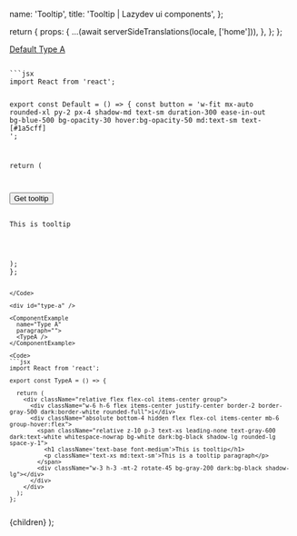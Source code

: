 


  name: 'Tooltip',
  title: 'Tooltip | Lazydev ui components',
};

  return {
    props: {
      ...(await serverSideTranslations(locale, ['home'])),
    },
  };
};

<SidebarLink>
  <a href="#default" className="text-right">
    Default
  </a>
  <a href="#type-a" className="text-right">
    Type A
  </a>
</SidebarLink>

<PrevAndNext
  leftPath="/docs/components/avatar"
  rightPath="/docs/components/dialog"
/>

<div id="default" />

<ComponentExample name="Default" paragraph="">
  <Default />
</ComponentExample>

<Code>
```jsx
import React from 'react';

export const Default = () => {
  const button =
    'w-fit mx-auto rounded-xl py-2 px-4 shadow-md text-sm duration-300 ease-in-out bg-blue-500 bg-opacity-30 hover:bg-opacity-50 md:text-sm text-[#1a5cff] ';

return (
<div className="relative flex flex-col items-center group">
<button className={button}>Get tooltip</button>
<div className="absolute bottom-4 hidden flex flex-col items-center mb-6 group-hover:flex">
<span className="relative z-10 p-2 text-xs leading-none text-white whitespace-no-wrap bg-gray-600 shadow-lg rounded-md">
This is tooltip
</span>
<div className="w-3 h-3 -mt-2 rotate-45 bg-gray-600"></div>
</div>
</div>
);
};

````
</Code>

<div id="type-a" />

<ComponentExample
  name="Type A"
  paragraph="">
  <TypeA />
</ComponentExample>

<Code>
```jsx
import React from 'react';

export const TypeA = () => {

  return (
    <div className="relative flex flex-col items-center group">
      <div className="w-6 h-6 flex items-center justify-center border-2 border-gray-500 dark:border-white rounded-full">i</div>
      <div className="absolute bottom-4 hidden flex flex-col items-center mb-6 group-hover:flex">
        <span className="relative z-10 p-3 text-xs leading-none text-gray-600 dark:text-white whitespace-nowrap bg-white dark:bg-black shadow-lg rounded-lg space-y-1">
          <h1 className='text-base font-medium'>This is tooltip</h1>
          <p className='text-xs md:text-sm'>This is a tooltip paragraph</p>
        </span>
        <div className="w-3 h-3 -mt-2 rotate-45 bg-gray-200 dark:bg-black shadow-lg"></div>
      </div>
    </div>
  );
};

````

</Code>

  <NestedLayout name={meta.name} title={meta.title}>
    {children}
  </NestedLayout>
);
